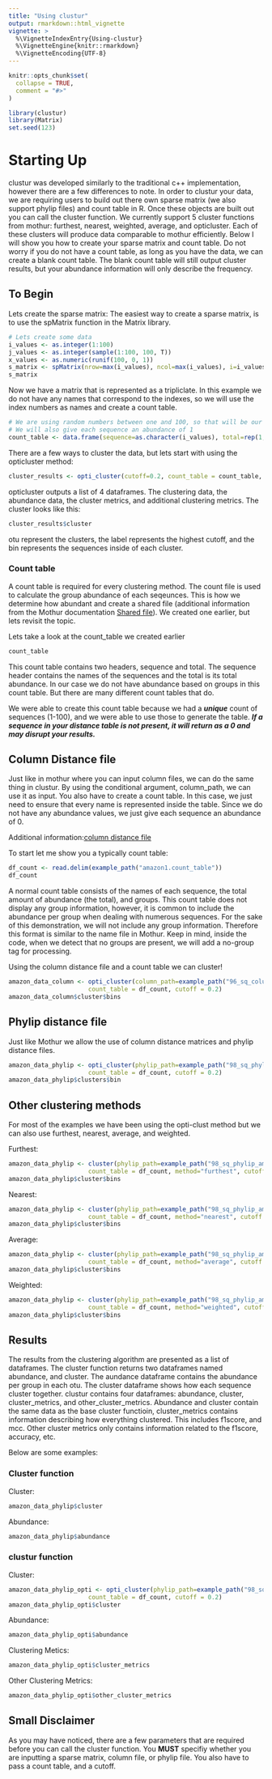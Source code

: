 ```yaml
---
title: "Using clustur"
output: rmarkdown::html_vignette
vignette: >
  %\VignetteIndexEntry{Using-clustur}
  %\VignetteEngine{knitr::rmarkdown}
  %\VignetteEncoding{UTF-8}
---
```


```r
knitr::opts_chunk$set(
  collapse = TRUE,
  comment = "#>"
)
```

```r
library(clustur)
library(Matrix)
set.seed(123)
```

# Starting Up

clustur was developed similarly to the traditional c++ implementation, however there are a few differences to note. In order to clustur your data, we are requiring users to build out there own sparse matrix (we also support phylip files) and count table in R. Once these objects are built out you can call the cluster function. We currently support 5 cluster functions from mothur: furthest, nearest, weighted, average, and opticluster. Each of these clusters will produce data comparable to mothur efficiently. Below I will show you how to create your sparse matrix and count table. Do not worry if you do not have a count table, as long as you have the data, we can create a blank count table. The blank count table will still output cluster results, but your abundance information will only describe the frequency.


## To Begin

Lets create the sparse matrix: The easiest way to create a sparse matrix, is to use the spMatrix function in the Matrix library.

```r
# Lets create some data
i_values <- as.integer(1:100)
j_values <- as.integer(sample(1:100, 100, T))
x_values <- as.numeric(runif(100, 0, 1))
s_matrix <- spMatrix(nrow=max(i_values), ncol=max(i_values), i=i_values, j=j_values, x=x_values)
s_matrix
```

Now we have a matrix that is represented as a tripliclate. In this example we do not have any names that correspond to the indexes, so we will use the index numbers as names and create a count table.


```r
# We are using random numbers between one and 100, so that will be our first column
# We will also give each sequence an abundance of 1
count_table <- data.frame(sequence=as.character(i_values), total=rep(1,times=100))

```


There are a few ways to cluster the data, but lets start with using the opticluster method:

```r
cluster_results <- opti_cluster(cutoff=0.2, count_table = count_table, sparse_matrix=s_matrix)
```

opticluster outputs a list of 4 dataframes. The clustering data, the abundance data, the cluster metrics, and additional clustering metrics. The cluster looks like this:

```r
cluster_results$cluster
```

otu represent the clusters, the label represents the highest cutoff, and the bin represents the sequences inside of each cluster.


### Count table

A count table is required for every clustering method. The count file is used to calculate the group abundance of each seqeunces. This is how we determine how abundant and create a shared file (additional information from the Mothur documentation [Shared file](https://mothur.org/wiki/shared_file/)). We created one earlier, but lets revisit the topic.

Lets take a look at the count_table we created earlier

```r
count_table
```

This count table contains two headers, sequence and total. The sequence header contains the names of the sequences and the total is its total abundance. In our case we do not have abundance based on groups in this count table. But there are many different count tables that do. 

We were able to create this count table because we had a ***unique*** count of sequences (1-100), and we were able to use those to generate the table. ***If a sequence in your distance table is not present, it will return as a 0 and may disrupt your results. ***



## Column Distance file

Just like in mothur where you can input column files, we can do the same thing in clustur. By using the conditional argument, column_path, we can use it as input. You also have to create a count table. In this case, we just need to ensure that every name is represented inside the table. Since we do not have any abundance values, we just give each sequence an abundance of 0.

Additional information:[column distance file](https://mothur.org/wiki/column-formatted_distance_matrix/)

To start let me show you a typically count table:

```r
df_count <- read.delim(example_path("amazon1.count_table"))
df_count
```

A normal count table consists of the names of each sequence, the total amount of abundance (the total), and groups. This count table does not display any group information, however, it is common to include the abundance per group when dealing with numerous sequences. For the sake of this demonstration, we will not include any group information. Therefore this format is similar to the name file in Mothur. Keep in mind, inside the code, when we detect that no groups are present, we will add a no-group tag for processing. 


Using the column distance file and a count table we can cluster!
```r


amazon_data_column <- opti_cluster(column_path=example_path("96_sq_column_amazon.dist"),
                      count_table = df_count, cutoff = 0.2)
amazon_data_column$cluster$bins
```


## Phylip distance file

Just like Mothur we allow the use of column distance matrices and phylip distance files.

```r

amazon_data_phylip <- opti_cluster(phylip_path=example_path("98_sq_phylip_amazon.dist"),
                      count_table = df_count, cutoff = 0.2)
amazon_data_phylip$clusters$bin 
```


## Other clustering methods

For most of the examples we have been using the opti-clust method but we can also use furthest, nearest, average, and weighted.

Furthest:

```r

amazon_data_phylip <- cluster(phylip_path=example_path("98_sq_phylip_amazon.dist"),
                      count_table = df_count, method="furthest", cutoff = 0.2)
amazon_data_phylip$cluster$bins
```

Nearest:

```r

amazon_data_phylip <- cluster(phylip_path=example_path("98_sq_phylip_amazon.dist"),
                      count_table = df_count, method="nearest", cutoff = 0.2)
amazon_data_phylip$cluster$bins
```

Average:

```r

amazon_data_phylip <- cluster(phylip_path=example_path("98_sq_phylip_amazon.dist"),
                      count_table = df_count, method="average", cutoff = 0.2)
amazon_data_phylip$cluster$bins
```

Weighted:

```r

amazon_data_phylip <- cluster(phylip_path=example_path("98_sq_phylip_amazon.dist"),
                      count_table = df_count, method="weighted", cutoff = 0.2)
amazon_data_phylip$cluster$bins
```

## Results

The results from the clustering algorithm are presented as a list of dataframes. The cluster function returns two dataframes named abundance, and cluster. The aundance dataframe contains the abundance per group in each otu. The cluster dataframe shows how each sequence cluster together. clustur contains four dataframes: abundance, cluster, cluster_metrics, and other_cluster_metrics. Abundance and cluster contain the same data as the base cluster functioin, cluster_metrics contains information describing how everything clustered. This includes f1score, and mcc. Other cluster metrics only contains information related to the f1score, accuracy, etc.

Below are some examples:

### Cluster function
Cluster:
```r
amazon_data_phylip$cluster
```

Abundance:
```r
amazon_data_phylip$abundance
```


### clustur function

Cluster:
```r
amazon_data_phylip_opti <- opti_cluster(phylip_path=example_path("98_sq_phylip_amazon.dist"),
                      count_table = df_count, cutoff = 0.2)
amazon_data_phylip_opti$cluster
```

Abundance:
```r
amazon_data_phylip_opti$abundance
```

Clustering Metics:
```r
amazon_data_phylip_opti$cluster_metrics
```

Other Clustering Metrics:
```r
amazon_data_phylip_opti$other_cluster_metrics
```

## Small Disclaimer

As you may have noticed, there are a few parameters that are required before you can call the cluster function. You **MUST** specifiy whether you are inputting a sparse matrix, column file, or phylip file. You also have to pass a count table, and a cutoff. 